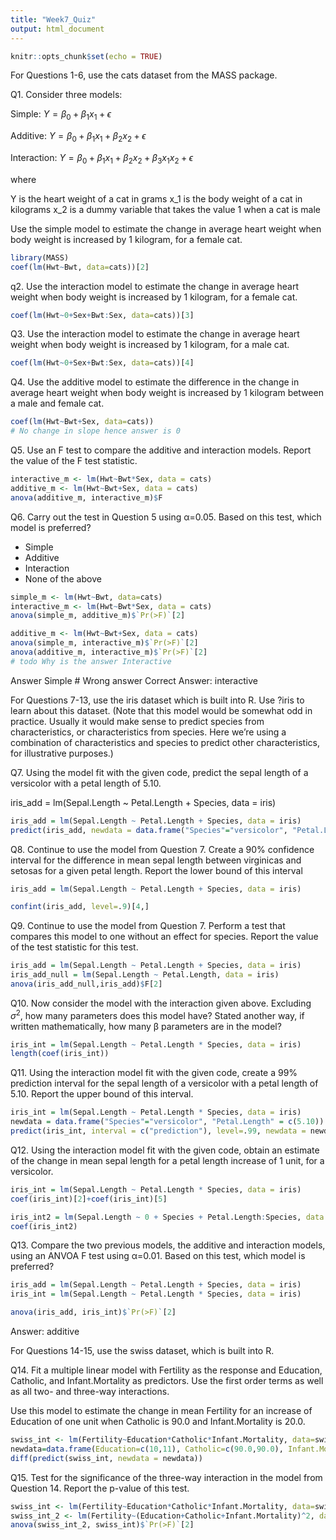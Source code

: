 ```yaml
---
title: "Week7_Quiz"
output: html_document
---
```


```r
knitr::opts_chunk$set(echo = TRUE)
```
For Questions 1-6, use the cats dataset from the MASS package.

Q1. Consider three models:

Simple: $Y = \beta_0 + \beta_1 x_1 + \epsilon$

Additive: $Y = \beta_0 + \beta_1 x_1 + \beta_2 x_2 + \epsilon$

Interaction: $Y = \beta_0 + \beta_1 x_1 + \beta_2 x_2 + \beta_3 x_1 x_2 + \epsilon$

where

Y is the heart weight of a cat in grams
x_1 is the body weight of a cat in kilograms
x_2 is a dummy variable that takes the value 1 when a cat is male

Use the simple model to estimate the change in average heart weight when body weight is increased by 1 kilogram, for a female cat.
```r
library(MASS)
coef(lm(Hwt~Bwt, data=cats))[2]
```

q2. Use the interaction model to estimate the change in average heart weight when body weight is increased by 1 kilogram, for a female cat.

```r

coef(lm(Hwt~0+Sex+Bwt:Sex, data=cats))[3]

```

Q3. Use the interaction model to estimate the change in average heart weight when body weight is increased by 1 kilogram, for a male cat.

```r
coef(lm(Hwt~0+Sex+Bwt:Sex, data=cats))[4]
```

Q4. Use the additive model to estimate the difference in the change in average heart weight when body weight is increased by 1 kilogram between a male and female cat.

```r
coef(lm(Hwt~Bwt+Sex, data=cats))
# No change in slope hence answer is 0
```

Q5. Use an F test to compare the additive and interaction models. Report the value of the F test statistic.
```r
interactive_m <- lm(Hwt~Bwt*Sex, data = cats)
additive_m <- lm(Hwt~Bwt+Sex, data = cats)
anova(additive_m, interactive_m)$F
```
Q6. Carry out the test in Question 5 using α=0.05. Based on this test, which model is preferred?

* Simple
* Additive
* Interaction
* None of the above

```r
simple_m <- lm(Hwt~Bwt, data=cats)
interactive_m <- lm(Hwt~Bwt*Sex, data = cats)
anova(simple_m, additive_m)$`Pr(>F)`[2]

additive_m <- lm(Hwt~Bwt+Sex, data = cats)
anova(simple_m, interactive_m)$`Pr(>F)`[2]
anova(additive_m, interactive_m)$`Pr(>F)`[2]
# todo Why is the answer Interactive
```
Answer Simple # Wrong answer
Correct Answer: interactive



For Questions 7-13, use the iris dataset which is built into R. Use ?iris to learn about this dataset. (Note that this model would be somewhat odd in practice. Usually it would make sense to predict species from characteristics, or characteristics from species. Here we’re using a combination of characteristics and species to predict other characteristics, for illustrative purposes.)


Q7. Using the model fit with the given code, predict the sepal length of a versicolor with a petal length of 5.10.

iris_add = lm(Sepal.Length ~ Petal.Length + Species, data = iris)

```r
iris_add = lm(Sepal.Length ~ Petal.Length + Species, data = iris)
predict(iris_add, newdata = data.frame("Species"="versicolor", "Petal.Length"=5.10))
```


Q8. Continue to use the model from Question 7. Create a 90% confidence interval for the difference in mean sepal length between virginicas and setosas for a given petal length. Report the lower bound of this interval

```r
iris_add = lm(Sepal.Length ~ Petal.Length + Species, data = iris)

confint(iris_add, level=.9)[4,]
```

Q9. Continue to use the model from Question 7. Perform a test that compares this model to one without an effect for species. Report the value of the test statistic for this test.

```r
iris_add = lm(Sepal.Length ~ Petal.Length + Species, data = iris)
iris_add_null = lm(Sepal.Length ~ Petal.Length, data = iris)
anova(iris_add_null,iris_add)$F[2]

```

Q10. Now consider the model with the interaction given above. Excluding $\sigma^2$, how many parameters does this model have? Stated another way, if written mathematically, how many β parameters are in the model?

```r
iris_int = lm(Sepal.Length ~ Petal.Length * Species, data = iris)
length(coef(iris_int))

```

Q11. Using the interaction model fit with the given code, create a 99% prediction interval for the sepal length of a versicolor with a petal length of 5.10. Report the upper bound of this interval.
```r
iris_int = lm(Sepal.Length ~ Petal.Length * Species, data = iris)
newdata = data.frame("Species"="versicolor", "Petal.Length" = c(5.10))
predict(iris_int, interval = c("prediction"), level=.99, newdata = newdata)

```

Q12. Using the interaction model fit with the given code, obtain an estimate of the change in mean sepal length for a petal length increase of 1 unit, for a versicolor.
```r
iris_int = lm(Sepal.Length ~ Petal.Length * Species, data = iris)
coef(iris_int)[2]+coef(iris_int)[5]

iris_int2 = lm(Sepal.Length ~ 0 + Species + Petal.Length:Species, data = iris)
coef(iris_int2)


```

Q13. Compare the two previous models, the additive and interaction models, using an ANVOA F test using α=0.01. Based on this test, which model is preferred?

```r
iris_add = lm(Sepal.Length ~ Petal.Length + Species, data = iris)
iris_int = lm(Sepal.Length ~ Petal.Length * Species, data = iris)

anova(iris_add, iris_int)$`Pr(>F)`[2]

```
Answer: additive

For Questions 14-15, use the swiss dataset, which is built into R.

Q14. Fit a multiple linear model with Fertility as the response and Education, Catholic, and Infant.Mortality as predictors. Use the first order terms as well as all two- and three-way interactions.

Use this model to estimate the change in mean Fertility for an increase of Education of one unit when Catholic is 90.0 and Infant.Mortality is 20.0.

```r
swiss_int <- lm(Fertility~Education*Catholic*Infant.Mortality, data=swiss) 
newdata=data.frame(Education=c(10,11), Catholic=c(90.0,90.0), Infant.Mortality=c(20.0,20.0))
diff(predict(swiss_int, newdata = newdata))

```

Q15. Test for the significance of the three-way interaction in the model from Question 14. Report the p-value of this test.
```r
swiss_int <- lm(Fertility~Education*Catholic*Infant.Mortality, data=swiss) 
swiss_int_2 <- lm(Fertility~(Education+Catholic+Infant.Mortality)^2, data=swiss) 
anova(swiss_int_2, swiss_int)$`Pr(>F)`[2]

```

